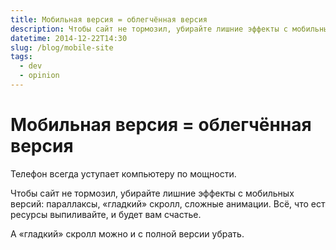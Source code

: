 ```yaml
---
title: Мобильная версия = облегчённая версия
description: Чтобы сайт не тормозил, убирайте лишние эффекты с мобильных версий, например, параллаксы, «гладкий» скролл, сложные анимации. Всё, что ест ресурсы, выпиливайте, и будет вам счастье.
datetime: 2014-12-22T14:30
slug: /blog/mobile-site
tags:
  - dev
  - opinion
---
```


# Мобильная версия = облегчённая версия

Телефон всегда уступает компьютеру по мощности.

Чтобы сайт не тормозил, убирайте лишние эффекты с мобильных версий: параллаксы, «гладкий» скролл, сложные анимации. Всё, что ест ресурсы выпиливайте, и будет вам счастье.

А «гладкий» скролл можно и с полной версии убрать.
